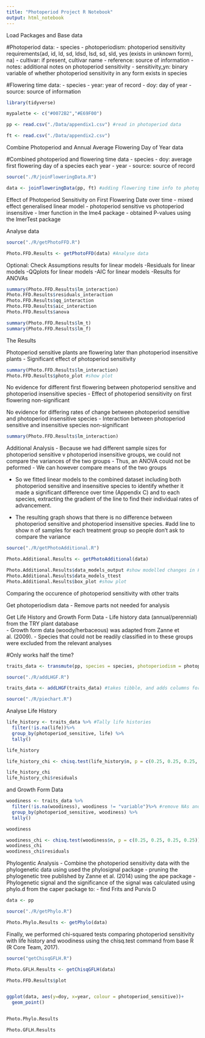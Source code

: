 ---
title: "Photoperiod Project R Notebook"
output: html_notebook
---

Load Packages and Base data

#Photoperiod data:
- species
- photoperiodism: photoperiod sensitivity requirements(ad, id, ld, sd, ldsd, lsd, sd, sld, yes (exists in unknown form), na)
- cultivar: if present, cultivar name
- reference: source of information
- notes: additional notes on photoperiod sensitivity
- sensitivity_yn: binary variable of whether photoperiod sensitivity in any form exists in species

#Flowering time data:
- species
- year: year of record
- doy: day of year
- source: source of information

```{r}
library(tidyverse)

mypalette <- c("#0072B2","#E69F00")

pp <- read.csv("./Data/appendix1.csv") #read in photoperiod data

ft <- read.csv("./Data/appendix2.csv")
```

Combine Photoperiod and Annual Average Flowering Day of Year data

#Combined photoperiod and flowering time data
- species
- doy: average first flowering day of a species each year
- year
- source: source of record



```{r}

source("./R/joinFloweringData.R")

data <- joinFloweringData(pp, ft) #adding flowering time info to photoperiod sensitivity info

```


Effect of Photoperiod Sensitivity on First Flowering Date over time
- mixed effect generalised linear model
- photoperiod sensitive vs photoperiod insensitive
- lmer function in the lme4 package
- obtained P-values using the lmerTest package

Analyse data

```{r include=FALSE}
source("./R/getPhotoFFD.R")

Photo.FFD.Results <- getPhotoFFD(data) #Analyse data

```

Optional: Check Assumptions
results for linear models
-Residuals for linear models
-QQplots for linear models
-AIC for linear models
-Results for ANOVAs

```{r}
summary(Photo.FFD.Results$lm_interaction)
Photo.FFD.Results$residuals_interaction
Photo.FFD.Results$qq_interaction
Photo.FFD.Results$aic_interaction
Photo.FFD.Results$anova

summary(Photo.FFD.Results$lm_t)
summary(Photo.FFD.Results$lm_f)
```

The Results

Photoperiod sensitive plants are flowering later than photoperiod insensitive plants
- Significant effect of photoperiod sensitivity 

```{r}
summary(Photo.FFD.Results$lm_interaction)
Photo.FFD.Results$photo_plot #show plot
```

No evidence for different first flowering between photoperiod sensitive and photoperiod insensitive species
- Effect of photoperiod sensitivity on first flowering non-significant

No evidence for differing rates of change between photoperiod sensitive and photoperiod insensitive species
- Interaction between photoperiod sensitive and insensitive species non-significant

```{r}
summary(Photo.FFD.Results$lm_interaction)
```

Additional Analysis
- Because we had different sample sizes for photoperiod sensitive v photoperiod insensitive groups, 
  we could not compare the variances of the two groups
- Thus, an ANOVA could not be peformed
- We can however compare means of the two groups

- So we fitted linear models to the combined dataset including both photoperiod sensitive and insensitive species to identify whether it made a significant difference over time (Appendix C) and to each species, extracting the gradient of the line to find their individual rates of advancement.

- The resulting graph shows that there is no difference between photoperiod sensitive and photoperiod insensitive species.
#add line to show n of samples for each treatment group so people don't ask to compare the variance

```{r}
source("./R/getPhotoAdditional.R")

Photo.Additional.Results <- getPhotoAdditional(data)

Photo.Additional.Results$data_models_output #show modelled changes in FFD for each species
Photo.Additional.Results$data_models_ttest
Photo.Additional.Results$box_plot #show plot

```


Comparing the occurence of photoperiod sensitivity with other traits

Get photoperiodism data
- Remove parts not needed for analysis

Get Life History and Growth Form Data
- Life history data (annual/perennial) from the TRY plant database  
- Growth form data (woody/herbaceous) was adapted from Zanne et al. (2009). 
- Species that could not be readily classified in to these groups were excluded from the relevant analyses

#Only works half the time?

```{r}
traits_data <- transmute(pp, species = species, photoperiodism = photoperiodism, photoperiod_sensitive = sensitivity_yn)

source("./R/addLHGF.R")

traits_data <- addLHGF(traits_data) #takes tibble, and adds columns for life history and growth form
```


```{r}
source("./R/piechart.R")
```

Analyse Life History
```{r}
life_history <- traits_data %>% #Tally life histories
  filter(!is.na(life))%>%
  group_by(photoperiod_sensitive, life) %>%
  tally()

life_history

life_history_chi <- chisq.test(life_history$n, p = c(0.25, 0.25, 0.25, 0.25)) #Perform chi-square test

life_history_chi
life_history_chi$residuals
```

 and Growth Form Data
 
```{r}
woodiness <- traits_data %>%
  filter(!is.na(woodiness), woodiness != "variable")%>% #remove NAs and variable woodiness
  group_by(photoperiod_sensitive, woodiness) %>%
  tally()

woodiness

woodiness_chi <- chisq.test(woodiness$n, p = c(0.25, 0.25, 0.25, 0.25))
woodiness_chi
woodiness_chi$residuals
```
 

Phylogentic Analysis
- Combine the photoperiod sensitivity data with the phylogenetic data using used the phylosignal package
- pruning the phylogenetic tree published by Zanne et al. (2014) using the ape package
- Phylogenetic signal and the significance of the signal was calculated using phylo.d from the caper package to:
  - find Frits and Purvis D 

```{r}
data <- pp

source("./R/getPhylo.R")

Photo.Phylo.Results <- getPhylo(data)
```


Finally, we performed chi-squared tests comparing photoperiod sensitivity with life history and woodiness using the chisq.test command from base R (R Core Team, 2017).

```{r}
source("getChisqGFLH.R")

Photo.GFLH.Results <- getChisqGFLH(data)
```



```{r}

Photo.FFD.Results$plot


ggplot(data, aes(y=doy, x=year, colour = photoperiod_sensitive))+
  geom_point()


Photo.Phylo.Results

Photo.GFLH.Results

```

